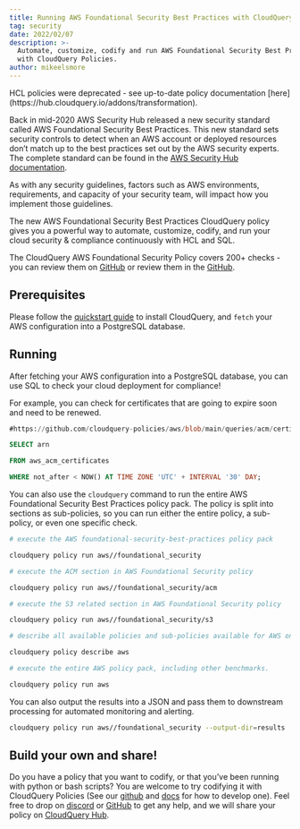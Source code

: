 ```yaml
---
title: Running AWS Foundational Security Best Practices with CloudQuery Policies
tag: security
date: 2022/02/07
description: >-
  Automate, customize, codify and run AWS Foundational Security Best Practices
  with CloudQuery Policies.
author: mikeelsmore
---
```



<BlogHeader/>

<Callout type="warning">
HCL policies were deprecated - see up-to-date policy documentation [here](https://hub.cloudquery.io/addons/transformation).
</Callout>

Back in mid-2020 AWS Security Hub released a new security standard called AWS Foundational Security Best Practices. This new standard sets security controls to detect when an AWS account or deployed resources don’t match up to the best practices set out by the AWS security experts. The complete standard can be found in the [AWS Security Hub documentation](https://docs.aws.amazon.com/securityhub/latest/userguide/securityhub-standards-fsbp.html).

As with any security guidelines, factors such as AWS environments, requirements, and capacity of your security team, will impact how you implement those guidelines.

The new AWS Foundational Security Best Practices CloudQuery policy gives you a powerful way to automate, customize, codify, and run your cloud security & compliance continuously with HCL and SQL.

The CloudQuery AWS Foundational Security Policy covers 200+ checks - you can review them on [GitHub](https://github.com/cloudquery-policies/aws/tree/main/foundational_security) or review them in the [GitHub](https://github.com/cloudquery/cq-provider-aws/tree/main/policies/foundational_security).

## Prerequisites

Please follow the [quickstart guide](/docs/quickstart) to install CloudQuery, and `fetch` your AWS configuration into a PostgreSQL database.

## Running

After fetching your AWS configuration into a PostgreSQL database, you can use SQL to check your cloud deployment for compliance!

For example, you can check for certificates that are going to expire soon and need to be renewed.

```sql
#https://github.com/cloudquery-policies/aws/blob/main/queries/acm/certificates_should_be_renewed.sql

SELECT arn

FROM aws_acm_certificates

WHERE not_after < NOW() AT TIME ZONE 'UTC' + INTERVAL '30' DAY;
```

You can also use the `cloudquery` command to run the entire AWS Foundational Security Best Practices policy pack. The policy is split into sections as sub-policies, so you can run either the entire policy, a sub-policy, or even one specific check.

```bash
# execute the AWS foundational-security-best-practices policy pack

cloudquery policy run aws//foundational_security

# execute the ACM section in AWS Foundational Security policy

cloudquery policy run aws//foundational_security/acm

# execute the S3 related section in AWS Foundational Security policy

cloudquery policy run aws//foundational_security/s3

# describe all available policies and sub-policies available for AWS on cloudquery

cloudquery policy describe aws

# execute the entire AWS policy pack, including other benchmarks.

cloudquery policy run aws
```

You can also output the results into a JSON and pass them to downstream processing for automated monitoring and alerting.

```bash
cloudquery policy run aws//foundational_security --output-dir=results
```

## Build your own and share!

Do you have a policy that you want to codify, or that you’ve been running with python or bash scripts? You are welcome to try codifying it with CloudQuery Policies (See our [github](https://github.com/cloudquery/cloudquery/tree/main/plugins/source/aws/policies_v1) and [docs](https://hub.cloudquery.io/addons/transformation) for how to develop one). Feel free to drop on [discord](https://www.cloudquery.io/discord) or [GitHub](https://github.com/cloudquery/cloudquery/issues) to get any help, and we will share your policy on [CloudQuery Hub](https://www.cloudquery.io/).
